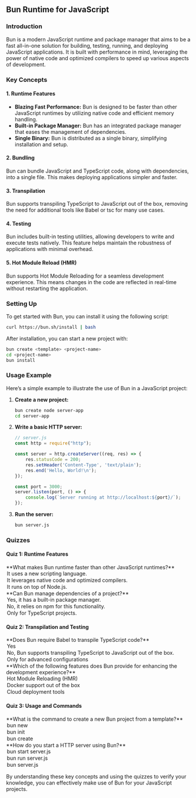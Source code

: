 

## Bun Runtime for JavaScript

### Introduction
Bun is a modern JavaScript runtime and package manager that aims to be a fast all-in-one solution for building, testing, running, and deploying JavaScript applications. It is built with performance in mind, leveraging the power of native code and optimized compilers to speed up various aspects of development.

### Key Concepts

#### 1. **Runtime Features**
   - **Blazing Fast Performance:** Bun is designed to be faster than other JavaScript runtimes by utilizing native code and efficient memory handling.
   - **Built-in Package Manager:** Bun has an integrated package manager that eases the management of dependencies.
   - **Single Binary:** Bun is distributed as a single binary, simplifying installation and setup.

#### 2. **Bundling**
   Bun can bundle JavaScript and TypeScript code, along with dependencies, into a single file. This makes deploying applications simpler and faster.

#### 3. **Transpilation**
   Bun supports transpiling TypeScript to JavaScript out of the box, removing the need for additional tools like Babel or tsc for many use cases.

#### 4. **Testing**
   Bun includes built-in testing utilities, allowing developers to write and execute tests natively. This feature helps maintain the robustness of applications with minimal overhead.

#### 5. **Hot Module Reload (HMR)**
   Bun supports Hot Module Reloading for a seamless development experience. This means changes in the code are reflected in real-time without restarting the application.

### Setting Up
To get started with Bun, you can install it using the following script:
```sh
curl https://bun.sh/install | bash
```
After installation, you can start a new project with:

```sh
bun create <template> <project-name>
cd <project-name>
bun install
```

### Usage Example
Here’s a simple example to illustrate the use of Bun in a JavaScript project:

1. **Create a new project:**
   ```sh
   bun create node server-app
   cd server-app
   ```

2. **Write a basic HTTP server:**
   ```js
   // server.js
   const http = require("http");

   const server = http.createServer((req, res) => {
       res.statusCode = 200;
       res.setHeader('Content-Type', 'text/plain');
       res.end('Hello, World!\n');
   });

   const port = 3000;
   server.listen(port, () => {
       console.log(`Server running at http://localhost:${port}/`);
   });
   ```

3. **Run the server:**
   ```sh
   bun server.js
   ```

### Quizzes


#### Quiz 1: Runtime Features

<MultipleChoiceQuiz slug="runtime-features" correctAnswer={1}>
<Question> 
**What makes Bun runtime faster than other JavaScript runtimes?**
</Question>

<Option>It uses a new scripting language.</Option>
<Option>It leverages native code and optimized compilers.</Option>
<Option>It runs on top of Node.js.</Option>

</MultipleChoiceQuiz>

<MultipleChoiceQuiz slug="manage-dependencies" correctAnswer={0}>
<Question> 
**Can Bun manage dependencies of a project?**
</Question>

<Option>Yes, it has a built-in package manager.</Option>
<Option>No, it relies on npm for this functionality.</Option>
<Option>Only for TypeScript projects.</Option>

</MultipleChoiceQuiz>

#### Quiz 2: Transpilation and Testing

<MultipleChoiceQuiz slug="transpilation" correctAnswer={1}>
<Question> 
**Does Bun require Babel to transpile TypeScript code?**
</Question>

<Option>Yes</Option>
<Option>No, Bun supports transpiling TypeScript to JavaScript out of the box.</Option>
<Option>Only for advanced configurations</Option>

</MultipleChoiceQuiz>

<MultipleChoiceQuiz slug="hot-module-reload" correctAnswer={0}>
<Question> 
**Which of the following features does Bun provide for enhancing the development experience?**
</Question>

<Option>Hot Module Reloading (HMR)</Option>
<Option>Docker support out of the box</Option>
<Option>Cloud deployment tools</Option>

</MultipleChoiceQuiz>

#### Quiz 3: Usage and Commands

<MultipleChoiceQuiz slug="create-project" correctAnswer={2}>
<Question> 
**What is the command to create a new Bun project from a template?**
</Question>

<Option>bun new </Option>
<Option>bun init </Option>
<Option>bun create </Option>

</MultipleChoiceQuiz>

<MultipleChoiceQuiz slug="run-server" correctAnswer={2}>
<Question> 
**How do you start a HTTP server using Bun?**
</Question>

<Option>bun start server.js</Option>
<Option>bun run server.js</Option>
<Option>bun server.js</Option>

</MultipleChoiceQuiz>

By understanding these key concepts and using the quizzes to verify your knowledge, you can effectively make use of Bun for your JavaScript projects.